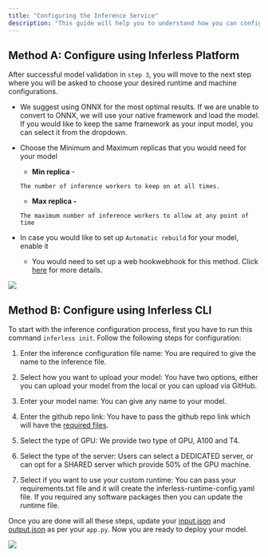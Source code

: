 ```yaml
---
title: "Configuring the Inference Service"
description: "This guide will help you to understand how you can configure the Inference Service using CLI and Platform"
---
```


## Method A: Configure using Inferless Platform

After successful model validation in `step 3`, you will move to the next step where you will be asked to choose your desired runtime and machine configurations.

* We suggest using ONNX for the most optimal results. If we are unable to convert to ONNX, we will use your native framework and load the model. If you would like to keep the same framework as your input model, you can select it from the dropdown.

* Choose the Minimum and Maximum replicas that you would need for your model  
   * **Min replica** \-  
   ```  
   The number of inference workers to keep on at all times.  
   ```  
   * **Max replica -**  
   ```  
   The maximum number of inference workers to allow at any point of time  
   ```

* In case you would like to set up `Automatic rebuild` for your model, enable it  
   * You would need to set up a web hookwebhook for this method. Click [here](https://inferless.gitbook.io/inferless-dos/~/changes/vYzeDgjS7Hi2onmT0QwC/) for more details.


![](/images/configure-inf1.png)

## Method B: Configure using Inferless CLI

To start with the inference configuration process, first you have to run this command `inferless init`. Follow the following steps for configuration:

1.  Enter the inference configuration file name: You are required to give the name to the inference file.

2.  Select how you want to upload your model: You have two options, either you can upload your model from the local or you can upload via GitHub.

3.  Enter your model name: You can give any name to your model.

4.  Enter the github repo link: You have to pass the github repo link which will have the [required files](https://docs.inferless.com/~/changes/IudQU4unyY1kgLdDgGbJ/model-import/file-structure-requirements/importing-from-github).

5.  Select the type of GPU: We provide two type of GPU, A100 and T4.

6.  Select the type of the server: Users can select a DEDICATED server, or can opt for a SHARED server which provide 50% of the GPU machine.

7.  Select if you want to use your custom runtime: You can pass your requirements.txt file and it will create the inferless-runtime-config.yaml file. If you required any software packages then you can update the runtime file.

Once you are done will all these steps, update your [input.json](https://docs.inferless.com/~/changes/IudQU4unyY1kgLdDgGbJ/model-import/input-output-json) and [output.json](https://docs.inferless.com/~/changes/IudQU4unyY1kgLdDgGbJ/model-import/input-output-json) as per your `app.py`. Now you are ready to deploy your model.

![](/images/configure-inf2.png)